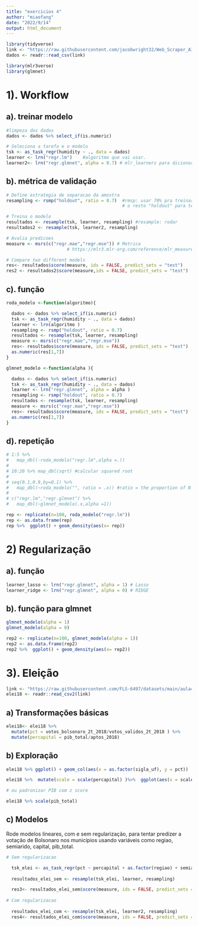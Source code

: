 ---
title: "exercicios 4"
author: "miaofang"
date: "2022/9/14"
output: html_document
---


```{r}
library(tidyverse)
link <- "https://raw.githubusercontent.com/jacobwright32/Web_Scraper_AI_Core_Project/bb4865ae568e23ab8fadb6ea58cf117df2164ef3/web%20scraping/Cleaned%20Data/Brazil_Sao%20Bernardo%20Do%20Campo_Cleaned.csv"
dados <- readr::read_csv(link)

library(mlr3verse)
library(glmnet)
```

# 1). Workflow

## a). treinar modelo
```{r}
#limpeza dos dados
dados <- dados %>% select_if(is.numeric)

# Seleciona a tarefa e o modelo
tsk <- as_task_regr(humidity ~ ., data = dados)
learner <- lrn("regr.lm")    #algoritmo que vai usar. 
learner2<- lrn("regr.glmnet", alpha = 0.7) # mlr_learners para dicionario de mais learners
```


## b). métrica de validação
```{r}
# Define estrategia de separacao da amostra
resampling <- rsmp("holdout", ratio = 0.7)  #rmsp: usar 70% pra treinar, 
                                            # o resto "holdout" para testar

# Treina o modelo
resultados <- resample(tsk, learner, resampling) #resample: rodar 
resultados2 <- resample(tsk, learner2, resampling) 

# Avalia predicoes
measure <- msrs(c("regr.mae","regr.mse")) # Metrica
                       # https://mlr3.mlr-org.com/reference/mlr_measures.html para mais métrica

# Compare two different models
res<- resultados$score(measure, ids = FALSE, predict_sets = "test")
res2 <- resultados2$score(measure,ids = FALSE, predict_sets = "test")
```


## c). função
```{r}
roda_modelo <-function(algoritmo){

  dados <- dados %>% select_if(is.numeric)
  tsk <- as_task_regr(humidity ~ ., data = dados)
  learner <- lrn(algoritmo ) 
  resampling <- rsmp("holdout", ratio = 0.7)  
  resultados <- resample(tsk, learner, resampling)
  measure <- msrs(c("regr.mae","regr.mse"))
  res<- resultados$score(measure, ids = FALSE, predict_sets = "test")
  as.numeric(res[1,7])
}

```


```{r}
glmnet_modelo <-function(alpha ){

  dados <- dados %>% select_if(is.numeric)
  tsk <- as_task_regr(humidity ~ ., data = dados)
  learner <- lrn("regr.glmnet", alpha = alpha ) 
  resampling <- rsmp("holdout", ratio = 0.7)  
  resultados <- resample(tsk, learner, resampling)
  measure <- msrs(c("regr.mae","regr.mse"))
  res<- resultados$score(measure, ids = FALSE, predict_sets = "test")
  as.numeric(res[1,7])
}
```


## d). repetição
```{r}

# 1:5 %>% 
#   map_dbl(-roda_modelo("regr.lm",alpha =.))
# 
# 10:20 %>% map_dbl(sqrt) #calcular squared root
# 
# seq(0.1,0.9,by=0.1) %>% 
#   map_dbl(~roda_modelo("", ratio = .x)) #ratio = the proportion of N
# 
# c("regr.lm","regr.glmnet") %>% 
#   map_dbl(~glmnet_modelo(.x,alpha =1))

```

```{r}
rep <- replicate(n=100, roda_modelo("regr.lm")) 
rep <- as.data.frame(rep)
rep %>%  ggplot() + geom_density(aes(x= rep))
```


# 2) Regularização 

## a). função
```{r}
learner_lasso <- lrn("regr.glmnet", alpha = 1) # Lasso
learner_ridge <- lrn("regr.glmnet", alpha = 0) # RIDGE
```

## b). função para glmnet
```{r}
glmnet_modelo(alpha = 1)
glmnet_modelo(alpha = 0)

rep2 <- replicate(n=100, glmnet_modelo(alpha = 1)) 
rep2 <- as.data.frame(rep2)
rep2 %>%  ggplot() + geom_density(aes(x= rep2))
```



# 3). Eleição
```{r}
link <- "https://raw.githubusercontent.com/FLS-6497/datasets/main/aula4/eleicoes_mun_2018.csv"
elei18 <- readr::read_csv2(link)
```

## a) Transformações básicas 
```{r}
elei18<- elei18 %>% 
  mutate(pct = votos_bolsonaro_2t_2018/votos_validos_2t_2018 ) %>%
  mutate(percapital = pib_total/aptos_2018)
```

## b) Exploração
```{r}
elei18 %>% ggplot() + geom_col(aes(x = as.factor(sigla_uf), y = pct))

elei18 %>%  mutate(scale = scale(percapital) )%>%  ggplot(aes(x = scale, y = pct)) + geom_point() + geom_smooth(se =F)

# ou padronizar PIB com z score

elei18 %>% scale(pib_total)
```


## c) Modelos

Rode modelos lineares, com e sem regularização, para tentar predizer a votação de Bolsonaro nos municípios usando variáveis como regiao, semiarido, capital, pib_total.

```{r}

# Sem regularizacao

  tsk_elei <- as_task_regr(pct ~ percapital + as.factor(regiao) + semiarido + capital , data = elei18)
  
  resultados_elei_sem <- resample(tsk_elei, learner, resampling)

  res3<- resultados_elei_sem$score(measure, ids = FALSE, predict_sets = "test")
  
# Com regularizacao
  
  resultados_elei_com <- resample(tsk_elei, learner2, resampling)
  res4<- resultados_elei_com$score(measure, ids = FALSE, predict_sets = "test")

```

